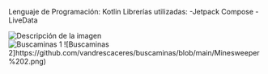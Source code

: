 Lenguaje de Programación: Kotlin
Librerías utilizadas:
  -Jetpack Compose
  -LiveData
  
<image src="https://picsum.photos/800/600" alt="Descripción de la imagen">  
![Buscaminas 1](https://github.com/vandrescaceres/buscaminas/blob/main/Minesweeper%201.png)
![Buscaminas 2]https://github.com/vandrescaceres/buscaminas/blob/main/Minesweeper%202.png)
